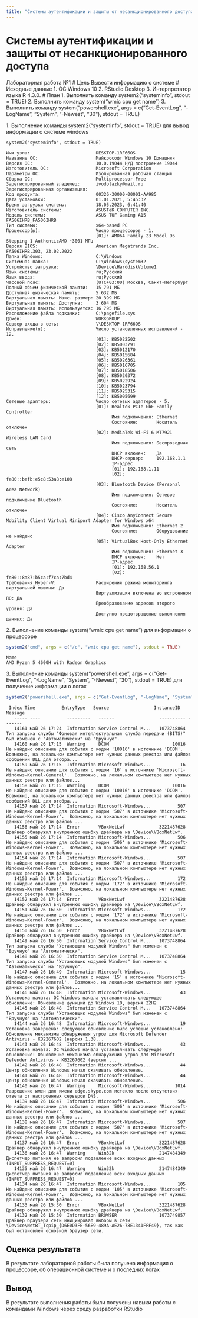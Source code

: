 ```yaml
---
title: "Системы аутентификации и защиты от несанкционированного доступа"
---
```

# Системы аутентификации и защиты от несанкционированного доступа
Лабораторная работа №1
# Цель
Вывести информацию о системе
# Исходные данные
1. ОС Windows 10
2. RStudio Desktop
3. Интерпретатор языка R 4.3.0.
# План
1. Выполнить команду system2(“systeminfo”, stdout = TRUE)
2. Выполнить команду system(“wmic cpu get name”)
3. Выполнить команду system(“powershell.exe”, args = c(“Get-EventLog”, “-LogName”, “System”, “-Newest”, “30”), stdout = TRUE)

1\. Выполнение команды system2("systeminfo", stdout = TRUE) для вывод информации о системе windows
```
system2("systeminfo", stdout = TRUE)
```
```
Имя узла:                         DESKTOP-1RF66OS
Название ОС:                      Майкрософт Windows 10 Домашняя
Версия ОС:                        10.0.19044 Н/Д построение 19044
Изготовитель ОС:                  Microsoft Corporation
Параметры ОС:                     Изолированная рабочая станция
Сборка ОС:                        Multiprocessor Free
Зарегистрированный владелец:      ivodolazky@mail.ru
Зарегистрированная организация:
Код продукта:                     00326-30000-00001-AA985
Дата установки:                   01.01.2021, 5:45:32
Время загрузки системы:           18.05.2023, 6:41:40
Изготовитель системы:             ASUSTeK COMPUTER INC.
Модель системы:                   ASUS TUF Gaming A15 FA506IHRB_FA506IHRB
Тип системы:                      x64-based PC
Процессор(ы):                     Число процессоров - 1.
                                  [01]: AMD64 Family 23 Model 96 Stepping 1 AuthenticAMD ~3001 МГц
Версия BIOS:                      American Megatrends Inc. FA506IHRB.303, 23.02.2022
Папка Windows:                    C:\Windows
Системная папка:                  C:\Windows\system32
Устройство загрузки:              \Device\HarddiskVolume1
Язык системы:                     ru;Русский
Язык ввода:                       ru;Русский
Часовой пояс:                     (UTC+03:00) Москва, Санкт-Петербург
Полный объем физической памяти:   15 791 МБ
Доступная физическая память:      5 632 МБ
Виртуальная память: Макс. размер: 20 399 МБ
Виртуальная память: Доступна:     3 604 МБ
Виртуальная память: Используется: 16 795 МБ
Расположение файла подкачки:      C:\pagefile.sys
Домен:                            WORKGROUP
Сервер входа в сеть:              \\DESKTOP-1RF66OS
Исправление(я):                   Число установленных исправлений - 12.
                                  [01]: KB5022502
                                  [02]: KB5003791
                                  [03]: KB5012170
                                  [04]: KB5015684
                                  [05]: KB5026361
                                  [06]: KB5016705
                                  [07]: KB5018506
                                  [08]: KB5020372
                                  [09]: KB5022924
                                  [10]: KB5023794
                                  [11]: KB5025315
                                  [12]: KB5005699
Сетевые адаптеры:                 Число сетевых адаптеров - 5.
                                  [01]: Realtek PCIe GbE Family Controller
                                        Имя подключения: Ethernet
                                        Состояние:       Носитель отключен
                                  [02]: MediaTek Wi-Fi 6 MT7921 Wireless LAN Card
                                        Имя подключения: Беспроводная сеть
                                        DHCP включен:    Да
                                        DHCP-сервер:     192.168.1.1
                                        IP-адрес
                                        [01]: 192.168.1.11
                                        [02]: fe80::befb:e5c8:53a8:e108
                                  [03]: Bluetooth Device (Personal Area Network)
                                        Имя подключения: Сетевое подключение Bluetooth
                                        Состояние:       Носитель отключен
                                  [04]: Cisco AnyConnect Secure Mobility Client Virtual Miniport Adapter for Windows x64
                                        Имя подключения: Ethernet 2
                                        Состояние:       Оборудование не найдено
                                  [05]: VirtualBox Host-Only Ethernet Adapter
                                        Имя подключения: Ethernet 3
                                        DHCP включен:    Нет
                                        IP-адрес
                                        [01]: 192.168.56.1
                                        [02]: fe80::8a87:b5ca:f7ca:7bd4
Требования Hyper-V:               Расширения режима мониторинга виртуальной машины: Да
                                  Виртуализация включена во встроенном ПО: Да
                                  Преобразование адресов второго уровня: Да
                                  Доступно предотвращение выполнения данных: Да
```
2\. Выполнение команды system("wmic cpu get name") для информации о процессоре

```r
system2("cmd", args = c("/c", "wmic cpu get name"), stdout = TRUE)
```
```	
Name
AMD Ryzen 5 4600H with Radeon Graphics
```
3\. Выполнение команды system("powershell.exe", args = c("Get-EventLog", "-LogName", "System", "-Newest", "30"), stdout = TRUE) для получение информации о логах

```r
system2("powershell.exe", args = c("Get-EventLog", "-LogName", "System", "-Newest", "30"), stdout = TRUE)
```
```
 Index Time          EntryType   Source                 InstanceID Message
   ----- ----          ---------   ------                 ---------- -------
   14161 май 26 17:24  Information Service Control M...   1073748864 Тип запуска службы "Фоновая интеллектуальная служба передачи (BITS)" был изменен с "Автоматически" на "Вручную".
   14160 май 26 17:15  Warning     DCOM                        10016 Не найдено описание для события с кодом '10016' в источнике 'DCOM'.  Возможно, на локальном компьютере нет нужных данных реестра или файлов сообщений DLL для отобра...
   14159 май 26 17:15  Information Microsoft-Windows...           16 Не найдено описание для события с кодом '16' в источнике 'Microsoft-Windows-Kernel-General'.  Возможно, на локальном компьютере нет нужных данных реестра или файлов...
   14158 май 26 17:15  Warning     DCOM                        10016 Не найдено описание для события с кодом '10016' в источнике 'DCOM'.  Возможно, на локальном компьютере нет нужных данных реестра или файлов сообщений DLL для отобра...
   14157 май 26 17:14  Information Microsoft-Windows...          507 Не найдено описание для события с кодом '507' в источнике 'Microsoft-Windows-Kernel-Power'.  Возможно, на локальном компьютере нет нужных данных реестра или файлов ...
   14156 май 26 17:14  Error       VBoxNetLwf             3221487628 Драйвер обнаружил внутреннюю ошибку драйвера на \Device\VBoxNetLwf.
   14155 май 26 17:14  Information Microsoft-Windows...          506 Не найдено описание для события с кодом '506' в источнике 'Microsoft-Windows-Kernel-Power'.  Возможно, на локальном компьютере нет нужных данных реестра или файлов ...
   14154 май 26 17:14  Information Microsoft-Windows...          507 Не найдено описание для события с кодом '507' в источнике 'Microsoft-Windows-Kernel-Power'.  Возможно, на локальном компьютере нет нужных данных реестра или файлов ...
   14153 май 26 17:14  Information Microsoft-Windows...          172 Не найдено описание для события с кодом '172' в источнике 'Microsoft-Windows-Kernel-Power'.  Возможно, на локальном компьютере нет нужных данных реестра или файлов ...
   14152 май 26 17:14  Error       VBoxNetLwf             3221487628 Драйвер обнаружил внутреннюю ошибку драйвера на \Device\VBoxNetLwf.
   14151 май 26 16:50  Information Microsoft-Windows...          172 Не найдено описание для события с кодом '172' в источнике 'Microsoft-Windows-Kernel-Power'.  Возможно, на локальном компьютере нет нужных данных реестра или файлов ...
   14150 май 26 16:50  Error       VBoxNetLwf             3221487628 Драйвер обнаружил внутреннюю ошибку драйвера на \Device\VBoxNetLwf.
   14149 май 26 16:50  Information Service Control M...   1073748864 Тип запуска службы "Установщик модулей Windows" был изменен с "Вручную" на "Автоматически".
   14148 май 26 16:50  Information Service Control M...   1073748864 Тип запуска службы "Установщик модулей Windows" был изменен с "Автоматически" на "Вручную".
   14147 май 26 16:49  Information Microsoft-Windows...           15 Не найдено описание для события с кодом '15' в источнике 'Microsoft-Windows-Kernel-General'.  Возможно, на локальном компьютере нет нужных данных реестра или файлов...
   14146 май 26 16:48  Information Microsoft-Windows...           43 Установка начата: ОС Windows начала устанавливать следующее обновление: Обновление функций до Windows 10, версия 22H2
   14145 май 26 16:48  Information Service Control M...   1073748864 Тип запуска службы "Установщик модулей Windows" был изменен с "Вручную" на "Автоматически".
   14144 май 26 16:48  Information Microsoft-Windows...           19 Установка завершена: следующее обновление было успешно установлено: Обновление механизма обнаружения угроз для Microsoft Defender Antivirus - KB2267602 (версия 1.38...
   14143 май 26 16:48  Information Microsoft-Windows...           43 Установка начата: ОС Windows начала устанавливать следующее обновление: Обновление механизма обнаружения угроз для Microsoft Defender Antivirus - KB2267602 (версия ...
   14142 май 26 16:48  Information Microsoft-Windows...           44 Центр обновления Windows начал скачивать обновление.
   14141 май 26 16:48  Information Microsoft-Windows...           44 Центр обновления Windows начал скачивать обновление.
   14140 май 26 16:47  Warning     Microsoft-Windows...         1014 Разрешение имен для имени edge.skype.com истекло после отсутствия ответа от настроенных серверов DNS.
   14139 май 26 16:47  Information Microsoft-Windows...          506 Не найдено описание для события с кодом '506' в источнике 'Microsoft-Windows-Kernel-Power'.  Возможно, на локальном компьютере нет нужных данных реестра или файлов ...
   14138 май 26 16:47  Information Microsoft-Windows...          507 Не найдено описание для события с кодом '507' в источнике 'Microsoft-Windows-Kernel-Power'.  Возможно, на локальном компьютере нет нужных данных реестра или файлов ...
   14137 май 26 16:47  Error       VBoxNetLwf             3221487628 Драйвер обнаружил внутреннюю ошибку драйвера на \Device\VBoxNetLwf.
   14136 май 26 16:47  Warning     Win32k                 2147484349 Диспетчер питания не запросил подавление всех входных данных (INPUT_SUPPRESS_REQUEST=0)
   14135 май 26 16:47  Warning     Win32k                 2147484349 Диспетчер питания не запросил подавление всех входных данных (INPUT_SUPPRESS_REQUEST=0)
   14134 май 26 16:47  Information Microsoft-Windows...          105 Не найдено описание для события с кодом '105' в источнике 'Microsoft-Windows-Kernel-Power'.  Возможно, на локальном компьютере нет нужных данных реестра или файлов ...
   14133 май 26 15:30  Error       VBoxNetLwf             3221487628 Драйвер обнаружил внутреннюю ошибку драйвера на \Device\VBoxNetLwf.
   14132 май 26 15:30  Information BROWSER                1073749857 Драйвер браузера сети инициировал выборы в сети \Device\NetBT_Tcpip_{D6E0D3FE-56E9-489A-AE26-78E1341FFF49}, так как был остановлен основной браузер сети.
```  
## Оценка результата

В результате лабораторной работы была получена информация о процессоре, об операционной системе и о последних логах

## Вывод

В результате выполнения работы были получены навыки работы с командами Windows через среду разработки RStudio
